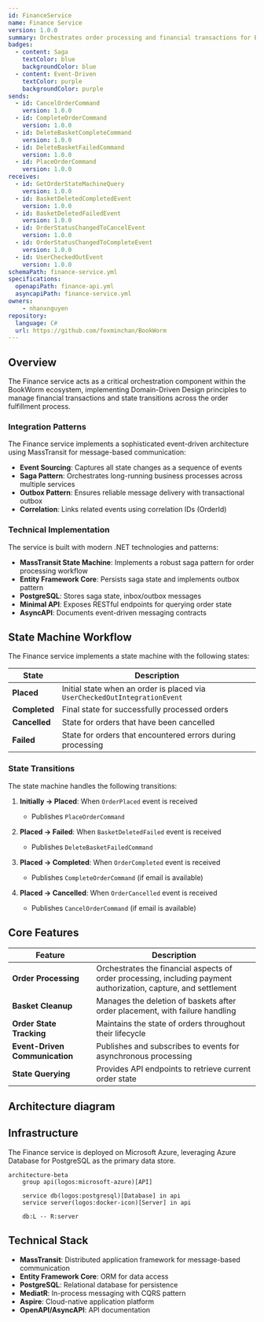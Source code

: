 ```yaml
---
id: FinanceService
name: Finance Service
version: 1.0.0
summary: Orchestrates order processing and financial transactions for BookWorm
badges:
  - content: Saga
    textColor: blue
    backgroundColor: blue
  - content: Event-Driven
    textColor: purple
    backgroundColor: purple
sends:
  - id: CancelOrderCommand
    version: 1.0.0
  - id: CompleteOrderCommand
    version: 1.0.0
  - id: DeleteBasketCompleteCommand
    version: 1.0.0
  - id: DeleteBasketFailedCommand
    version: 1.0.0
  - id: PlaceOrderCommand
    version: 1.0.0
receives:
  - id: GetOrderStateMachineQuery
    version: 1.0.0
  - id: BasketDeletedCompletedEvent
    version: 1.0.0
  - id: BasketDeletedFailedEvent
    version: 1.0.0
  - id: OrderStatusChangedToCancelEvent
    version: 1.0.0
  - id: OrderStatusChangedToCompleteEvent
    version: 1.0.0
  - id: UserCheckedOutEvent
    version: 1.0.0
schemaPath: finance-service.yml
specifications:
  openapiPath: finance-api.yml
  asyncapiPath: finance-service.yml
owners:
    - nhanxnguyen
repository:
  language: C#
  url: https://github.com/foxminchan/BookWorm
---
```


<Tiles >
    <Tile icon="DocumentIcon" href={`/docs/services/${frontmatter.id}/${frontmatter.version}/changelog`}  title="View the changelog" description="Want to know the history of this service? View the change logs" />
    <Tile icon="UserGroupIcon" href="/docs/users/nhanxnguyen" title="Contact the author" description="Any questions? Feel free to contact the owners" />
    <Tile icon="BoltIcon" href={`/visualiser/services/${frontmatter.id}/${frontmatter.version}`} title={`Sends ${frontmatter.sends.length} messages`} description="This service sends messages to downstream consumers" />
    <Tile icon="BoltIcon"  href={`/visualiser/services/${frontmatter.id}/${frontmatter.version}`} title={`Receives ${frontmatter.receives.length} messages`} description="This service receives messages from other services" />
</Tiles>

## Overview

The Finance service acts as a critical orchestration component within the BookWorm ecosystem, implementing Domain-Driven Design principles to manage financial transactions and state transitions across the order fulfillment process.

### Integration Patterns

The Finance service implements a sophisticated event-driven architecture using MassTransit for message-based communication:

- **Event Sourcing**: Captures all state changes as a sequence of events
- **Saga Pattern**: Orchestrates long-running business processes across multiple services
- **Outbox Pattern**: Ensures reliable message delivery with transactional outbox
- **Correlation**: Links related events using correlation IDs (OrderId)

### Technical Implementation

The service is built with modern .NET technologies and patterns:

- **MassTransit State Machine**: Implements a robust saga pattern for order processing workflow
- **Entity Framework Core**: Persists saga state and implements outbox pattern
- **PostgreSQL**: Stores saga state, inbox/outbox messages
- **Minimal API**: Exposes RESTful endpoints for querying order state
- **AsyncAPI**: Documents event-driven messaging contracts

## State Machine Workflow

The Finance service implements a state machine with the following states:

| State | Description |
|-------|-------------|
| **Placed** | Initial state when an order is placed via `UserCheckedOutIntegrationEvent` |
| **Completed** | Final state for successfully processed orders |
| **Cancelled** | State for orders that have been cancelled |
| **Failed** | State for orders that encountered errors during processing |

### State Transitions

The state machine handles the following transitions:

1. **Initially → Placed**: When `OrderPlaced` event is received
   - Publishes `PlaceOrderCommand`

2. **Placed → Failed**: When `BasketDeletedFailed` event is received
   - Publishes `DeleteBasketFailedCommand`

3. **Placed → Completed**: When `OrderCompleted` event is received
   - Publishes `CompleteOrderCommand` (if email is available)

4. **Placed → Cancelled**: When `OrderCancelled` event is received
   - Publishes `CancelOrderCommand` (if email is available)

## Core Features

| Feature | Description |
|---------|-------------|
| **Order Processing** | Orchestrates the financial aspects of order processing, including payment authorization, capture, and settlement |
| **Basket Cleanup** | Manages the deletion of baskets after order placement, with failure handling |
| **Order State Tracking** | Maintains the state of orders throughout their lifecycle |
| **Event-Driven Communication** | Publishes and subscribes to events for asynchronous processing |
| **State Querying** | Provides API endpoints to retrieve current order state |

## Architecture diagram

<NodeGraph />

## Infrastructure

The Finance service is deployed on Microsoft Azure, leveraging Azure Database for PostgreSQL as the primary data store.

```mermaid
architecture-beta
    group api(logos:microsoft-azure)[API]

    service db(logos:postgresql)[Database] in api
    service server(logos:docker-icon)[Server] in api

    db:L -- R:server
```

## Technical Stack

- **MassTransit**: Distributed application framework for message-based communication
- **Entity Framework Core**: ORM for data access
- **PostgreSQL**: Relational database for persistence
- **MediatR**: In-process messaging with CQRS pattern
- **Aspire**: Cloud-native application platform
- **OpenAPI/AsyncAPI**: API documentation
